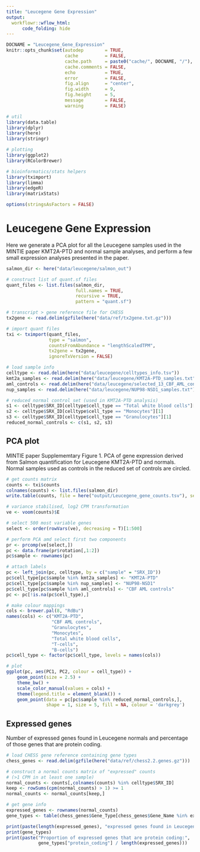 ```yaml
---
title: "Leucegene Gene Expression"
output:
  workflowr::wflow_html:
      code_folding: hide
---
```


```r
DOCNAME = "Leucegene_Gene_Expression"
knitr::opts_chunk$set(autodep        = TRUE,
                      cache          = FALSE,
                      cache.path     = paste0("cache/", DOCNAME, "/"),
                      cache.comments = FALSE,
                      echo           = TRUE,
                      error          = FALSE,
                      fig.align      = "center",
                      fig.width      = 9,
                      fig.height     = 5,
                      message        = FALSE,
                      warning        = FALSE)
```


```r
# util
library(data.table)
library(dplyr)
library(here)
library(stringr)

# plotting
library(ggplot2)
library(RColorBrewer)

# bioinformatics/stats helpers
library(tximport)
library(limma)
library(edgeR)
library(matrixStats)
```

```r
options(stringsAsFactors = FALSE)
```

Leucegene Gene Expression
=========================

Here we generate a PCA plot for all the Leucegene samples used in the MINTIE
paper KMT2A-PTD and normal sample analyses, and perform a few small expression
analyses presented in the paper.

```r
salmon_dir <- here("data/leucegene/salmon_out")

# construct list of quant.sf files 
quant_files <- list.files(salmon_dir,
                          full.names = TRUE,
                          recursive = TRUE,
                          pattern = "quant.sf")

# transcript > gene reference file for CHESS
tx2gene <- read.delim(gzfile(here("data/ref/tx2gene.txt.gz")))

# import quant files
txi <- tximport(quant_files,
                type = "salmon",
                countsFromAbundance = "lengthScaledTPM",
                tx2gene = tx2gene,
                ignoreTxVersion = FALSE)

# load sample info
celltype <- read.delim(here("data/leucegene/celltypes_info.tsv"))
kmt2a_samples <- read.delim(here("data/leucegene/KMT2A-PTD_samples.txt"), header = FALSE)$V1
aml_controls <- read.delim(here("data/leucegene/selected_13_CBF_AML_controls.txt"), header = FALSE)$V1
nup_samples <- read.delim(here("data/leucegene/NUP98-NSD1_samples.txt"), header = FALSE)$V1

# reduced normal control set (used in KMT2A-PTD analysis)
s1 <- celltype$SRX_ID[celltype$cell_type == "Total white blood cells"][1]
s2 <- celltype$SRX_ID[celltype$cell_type == "Monocytes"][1]
s3 <- celltype$SRX_ID[celltype$cell_type == "Granulocytes"][1]
reduced_normal_controls <- c(s1, s2, s3)
```

## PCA plot

MINTIE paper Supplememtary Figure 1. PCA of gene expression derived
from Salmon quantification for Leucegene KMT2A-PTD and normals. Normal
samples used as controls in the reduced set of controls are circled.

```r
# get counts matrix
counts <- txi$counts
colnames(counts) <- list.files(salmon_dir)
write.table(counts, file = here("output/Leucegene_gene_counts.tsv"), sep = "\t", quote = FALSE, row.names = FALSE)

# variance stabilised, log2 CPM transformation
ve <- voom(counts)$E

# select 500 most variable genes
select <- order(rowVars(ve), decreasing = T)[1:500]

# perform PCA amd select first two components
pr <- prcomp(ve[select,])
pc <- data.frame(pr$rotation[,1:2])
pc$sample <- rownames(pc)

# attach labels
pc <- left_join(pc, celltype, by = c("sample" = "SRX_ID"))
pc$cell_type[pc$sample %in% kmt2a_samples] <- "KMT2A-PTD"
pc$cell_type[pc$sample %in% nup_samples] <- "NUP98-NSD1"
pc$cell_type[pc$sample %in% aml_controls] <- "CBF AML controls"
pc <- pc[!is.na(pc$cell_type),]

# make colour mappings
cols <- brewer.pal(8, "RdBu")
names(cols) <- c("KMT2A-PTD",
                 "CBF AML controls",
                 "Granulocytes",
                 "Monocytes",
                 "Total white blood cells",
                 "T-cells",
                 "B-cells")
pc$cell_type <- factor(pc$cell_type, levels = names(cols))

# plot
ggplot(pc, aes(PC1, PC2, colour = cell_type)) +
    geom_point(size = 2.5) +
    theme_bw() +
    scale_color_manual(values = cols) +
    theme(legend.title = element_blank()) +
    geom_point(data = pc[pc$sample %in% reduced_normal_controls,],
               shape = 1, size = 5, fill = NA, colour = 'darkgrey')
```

## Expressed genes

Number of expressed genes found in Leucegene normals and percentage of those
genes that are protein coding.

```r
# load CHESS gene reference containing gene types
chess_genes <- read.delim(gzfile(here("data/ref/chess2.2.genes.gz")))

# construct a normal counts matrix of "expressed" counts
# (>1 CPM in at least one sample)
normal_counts <- counts[,colnames(counts) %in% celltype$SRX_ID]
keep <- rowSums(cpm(normal_counts) > 1) >= 1
normal_counts <- normal_counts[keep,]

# get gene info
expressed_genes <- rownames(normal_counts)
gene_types <- table(chess_genes$Gene_Type[chess_genes$Gene_Name %in% expressed_genes])

print(paste(length(expressed_genes), "expressed genes found in Leucegene normals."))
print(gene_types)
print(paste("Proportion of expressed genes that are protein coding:",
            gene_types["protein_coding"] / length(expressed_genes)))
```

